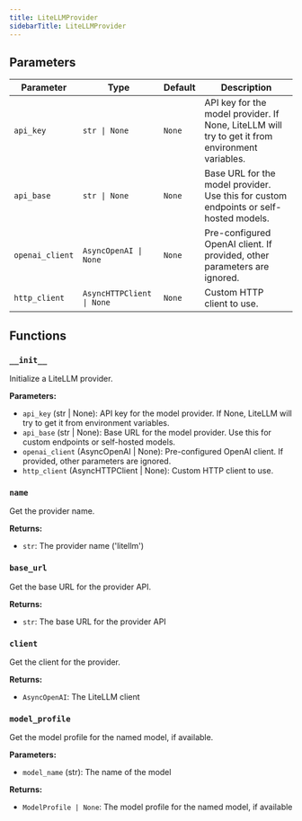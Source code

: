 ```yaml
---
title: LiteLLMProvider
sidebarTitle: LiteLLMProvider
---
```


## Parameters

| Parameter                          | Type                                                  | Default    | Description                                                                                                                                                                                                                      |
| ---------------------------------- | ----------------------------------------------------- | ---------- | -------------------------------------------------------------------------------------------------------------------------------------------------------------------------------------------------------------------------------- |
| `api_key`                          | `str \| None`                                         | `None`     | API key for the model provider. If None, LiteLLM will try to get it from environment variables.                                                                                                                                  |
| `api_base`                         | `str \| None`                                         | `None`     | Base URL for the model provider. Use this for custom endpoints or self-hosted models.                                                                                                                                             |
| `openai_client`                   | `AsyncOpenAI \| None`                                 | `None`     | Pre-configured OpenAI client. If provided, other parameters are ignored.                                                                                                                                                          |
| `http_client`                      | `AsyncHTTPClient \| None`                             | `None`     | Custom HTTP client to use.                                                                                                                                                                                                        |

## Functions

### `__init__`

Initialize a LiteLLM provider.

**Parameters:**

- `api_key` (str | None): API key for the model provider. If None, LiteLLM will try to get it from environment variables.
- `api_base` (str | None): Base URL for the model provider. Use this for custom endpoints or self-hosted models.
- `openai_client` (AsyncOpenAI | None): Pre-configured OpenAI client. If provided, other parameters are ignored.
- `http_client` (AsyncHTTPClient | None): Custom HTTP client to use.

### `name`

Get the provider name.

**Returns:**

- `str`: The provider name ('litellm')

### `base_url`

Get the base URL for the provider API.

**Returns:**

- `str`: The base URL for the provider API

### `client`

Get the client for the provider.

**Returns:**

- `AsyncOpenAI`: The LiteLLM client

### `model_profile`

Get the model profile for the named model, if available.

**Parameters:**

- `model_name` (str): The name of the model

**Returns:**

- `ModelProfile | None`: The model profile for the named model, if available

